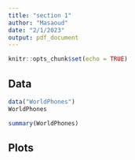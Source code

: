 ```yaml
---
title: "section 1"
author: "Masaoud"
date: "2/1/2023"
output: pdf_document
---
```


```r
knitr::opts_chunk$set(echo = TRUE)
```


## Data

```r
data("WorldPhones")
WorldPhones
```

```r
summary(WorldPhones)
```


## Plots






